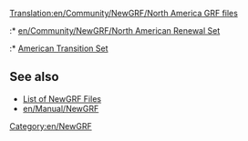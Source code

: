 [[Translation:en/Community/NewGRF/North America GRF files]]
{{en/Expand|grfs set in North America}}
:* [[en/Community/NewGRF/North American Renewal Set]]
:* [http://www.as-st.com/ttd/newusa/ American Transition Set]

== See also ==
* [[en/Community/NewGRF/Main Page|List of NewGRF Files]]
* [[en/Manual/NewGRF]]

[[Category:en/NewGRF]]